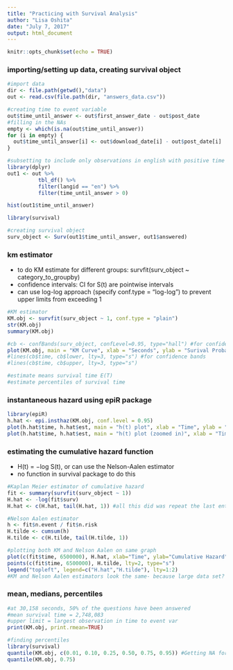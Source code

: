 ```yaml
---
title: "Practicing with Survival Analysis"
author: "Lisa Oshita"
date: "July 7, 2017"
output: html_document
---
```


```r
knitr::opts_chunk$set(echo = TRUE)
```

### importing/setting up data, creating survival object
```r
#import data
dir <- file.path(getwd(),"data")
out <- read.csv(file.path(dir, "answers_data.csv"))

#creating time to event variable
out$time_until_answer <- out$first_answer_date - out$post_date
#filling in the NAs
empty <- which(is.na(out$time_until_answer))
for (i in empty) {
  out$time_until_answer[i] <- out$download_date[i] - out$post_date[i]
}

#subsetting to include only observations in english with positive time to event values
library(dplyr)
out1 <- out %>% 
          tbl_df() %>% 
          filter(langid == "en") %>%
          filter(time_until_answer > 0)

hist(out1$time_until_answer)

library(survival)

#creating survival object
surv_object <- Surv(out1$time_until_answer, out1$answered)
```

### km estimator
* to do KM estimate for different groups: survfit(surv_object ~ category_to_groupby)
* confidence intervals: CI for S(t) are pointwise intervals
* can use log-log approach (specify conf.type = "log-log") to prevent upper limits from exceeding 1
```r
#KM estimator
KM.obj <- survfit(surv_object ~ 1, conf.type = "plain")
str(KM.obj)
summary(KM.obj)

#cb <- confBands(surv_object, confLevel=0.95, type="hall") #for confidence bands
plot(KM.obj, main = "KM Curve", xlab = "Seconds", ylab = "Surival Probability")
#lines(cb$time, cb$lower, lty=3, type="s") #for confidence bands
#lines(cb$time, cb$upper, lty=3, type="s")

#estimate means survival time E(T)
#estimate percentiles of survival time
```

### instantaneous hazard using epiR package
```r
library(epiR)
h.hat <- epi.insthaz(KM.obj, conf.level = 0.95)
plot(h.hat$time, h.hat$est, main = "h(t) plot", xlab = "Time", ylab = "Hazard Rate", type = "s")
plot(h.hat$time, h.hat$est, main = "h(t) plot (zoomed in)", xlab = "Time", ylab = "Hazard Rate", xlim = c(20,1500000), type = "s")

```

### estimating the cumulative hazard function
* H(t) = −log S(t), or can use the Nelson-Aalen estimator
* no function in survival package to do this
```r
#Kaplan Meier estimator of cumulative hazard
fit <- summary(survfit(surv_object ~ 1))
H.hat <- -log(fit$surv)
H.hat <- c(H.hat, tail(H.hat, 1)) #all this did was repeat the last entry? 

#Nelson Aalen estimator
h <- fit$n.event / fit$n.risk
H.tilde <- cumsum(h)
H.tilde <- c(H.tilde, tail(H.tilde, 1))

#plotting both KM and Nelson Aalen on same graph
plot(c(fit$time, 6500000), H.hat, xlab="Time", ylab="Cumulative Hazard", ylim = range(c(H.hat, H.tilde)), type = "s")
points(c(fit$time, 6500000), H.tilde, lty=2, type="s")
legend("topleft", legend=c("H.hat","H.tilde"), lty=1:2)
#KM and Nelson Aalen estimators look the same- because large data set? 
```

### mean, medians, percentiles
```r
#at 30,158 seconds, 50% of the questions have been answered
#mean survival time = 2,748,083
#upper limit = largest observation in time to event var
print(KM.obj, print.rmean=TRUE)

#finding percentiles 
library(survival)
quantile(KM.obj, c(0.01, 0.10, 0.25, 0.50, 0.75, 0.95)) #Getting NA for 75 and 95 quantiles
quantile(KM.obj, 0.75)
```







